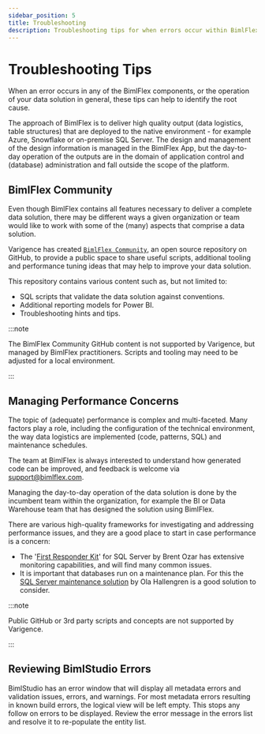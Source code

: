 ---
sidebar_position: 5
title: Troubleshooting
description: Troubleshooting tips for when errors occur within BimlFlex or BimlStudio
---
# Troubleshooting Tips

When an error occurs in any of the BimlFlex components, or the operation of your data solution in general, these tips can help to identify the root cause.

The approach of BimlFlex is to deliver high quality output (data logistics, table structures) that are deployed to the native environment - for example Azure, Snowflake or on-premise SQL Server. The design and management of the design information is managed in the BimlFlex App, but the day-to-day operation of the outputs are in the domain of application control and (database) administration and fall outside the scope of the platform.

## BimlFlex Community

Even though BimlFlex contains all features necessary to deliver a complete data solution, there may be different ways a given organization or team would like to work with some of the (many) aspects that comprise a data solution.

Varigence has created [`BimlFlex Community`](https://github.com/varigence/BimlFlex-Community), an open source repository on GitHub, to provide a public space to share useful scripts, additional tooling and performance tuning ideas that may help to improve your data solution.

This repository contains various content such as, but not limited to:

* SQL scripts that validate the data solution against conventions.
* Additional reporting models for Power BI.
* Troubleshooting hints and tips.



:::note

The BimlFlex Community GitHub content is not supported by Varigence, but managed by BimlFlex practitioners. Scripts and tooling may need to be adjusted for a local environment.

:::


## Managing Performance Concerns

The topic of (adequate) performance is complex and multi-faceted. Many factors play a role, including the configuration of the technical environment, the way data logistics are implemented (code, patterns, SQL) and maintenance schedules.

The team at BimlFlex is always interested to understand how generated code can be improved, and feedback is welcome via [support@bimlflex.com](mailto:support@bimlflex.com).

Managing the day-to-day operation of the data solution is done by the incumbent team within the organization, for example the BI or Data Warehouse team that has designed the solution using BimlFlex.

There are various high-quality frameworks for investigating and addressing performance issues, and they are a good place to start in case performance is a concern:

* The '[First Responder Kit](https://github.com/BrentOzarULTD/SQL-Server-First-Responder-Kit)' for SQL Server by Brent Ozar has extensive monitoring capabilities, and will find many common issues.
* It is important that databases run on a maintenance plan. For this the [SQL Server maintenance solution](https://ola.hallengren.com/) by Ola Hallengren is a good solution to consider.



:::note

Public GitHub or 3rd party scripts and concepts are not supported by Varigence.

:::


## Reviewing BimlStudio Errors

BimlStudio has an error window that will display all metadata errors and validation issues, errors, and warnings. For most metadata errors resulting in known build errors, the logical view will be left empty. This stops any follow on errors to be displayed. Review the error message in the errors list and resolve it to re-populate the entity list.

